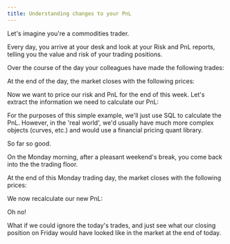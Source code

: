```yaml
---
title: Understanding changes to your PnL
---
```



Let's imagine you're a commodities trader.

Every day, you arrive at your desk and look at your Risk and PnL reports, telling you the value and risk of your trading positions.

Over the course of the day your colleagues have made the following trades:

<Fiddle magicContext="my-context">
  <Txs systemTime="2024-04-01"
       txs="
INSERT INTO commodity_trades (xt$id, ticker_symbol, quantity, price, xt$valid_from, trader_name)
VALUES
(1, 'XAUUSD:CUR', 100, 1800.50, TIMESTAMP '2024-03-08T10:00:00Z', 'John Doe'),   -- Gold
(2, 'XAGUSD:CUR', 500, 25.30, TIMESTAMP '2024-03-08T11:00:00Z', 'Jane Smith'),   -- Silver
(3, 'CL1:COM', 300, 60.00, TIMESTAMP '2024-03-08T11:30:00Z', 'Mike Johnson'),    -- Crude Oil
(4, 'NG1:COM', 400, 3.10, TIMESTAMP '2024-03-08T12:45:00Z', 'Emily White'),      -- Natural Gas
(5, 'W1:COM', 250, 5.20, TIMESTAMP '2024-03-08T13:05:00Z', 'Alex Green')         -- Wheat
"
       />
  <Query q="
  SELECT t.xt$id, t.ticker_symbol, t.quantity, t.price, t.xt$valid_from, t.trader_name
  FROM commodity_trades as t
  ORDER BY t.xt$id
" />
</Fiddle>

At the end of the day, the market closes with the following prices:

<Fiddle magicContext="my-context">
  <Txs systemTime="2024-04-01"
       txs="
INSERT INTO commodity_spot_prices (xt$id, spot_price, xt$valid_from)
VALUES
('XAUUSD:CUR', 1805.50, TIMESTAMP '2024-03-08T17:00:00Z'),
('XAGUSD:CUR', 25.35, TIMESTAMP '2024-03-08T17:00:00Z'),
('CL1:COM', 61.00, TIMESTAMP '2024-03-08T17:00:00Z'),
('NG1:COM', 3.15, TIMESTAMP '2024-03-08T17:00:00Z'),
('W1:COM', 5.25, TIMESTAMP '2024-03-08T17:00:00Z')
"
       />
  <Query q="
  SELECT p.xt$id, p.spot_price, p.xt$valid_from
  FROM commodity_spot_prices as p
" />
</Fiddle>

Now we want to price our risk and PnL for the end of this week.
Let's extract the information we need to calculate our PnL:

<Fiddle magicContext="my-context">
  <Query q="
SELECT
    ct.xt$id as trade_id,
    ct.ticker_symbol,
    ct.quantity,
    ct.price as trade_price,
    csp.spot_price,
    (csp.spot_price - ct.price) * ct.quantity as pnl,
    ct.xt$valid_from as trade_timestamp,
    ct.trader_name,
    csp.xt$valid_from as spot_price_timestamp
FROM
    commodity_trades ct
INNER JOIN
    commodity_spot_prices csp
ON
    ct.ticker_symbol = csp.xt$id
" />
</Fiddle>

For the purposes of this simple example, we'll just use SQL to calculate the PnL.
However, in the 'real world', we'd usually have much more complex objects (curves, etc.) and would use a financial pricing quant library.

<Fiddle magicContext="my-context">
  <Query q="
SELECT
    SUM((csp.spot_price - ct.price) * ct.quantity) as pnl
FROM
    commodity_trades ct
INNER JOIN
    commodity_spot_prices csp
ON
    ct.ticker_symbol = csp.xt$id
" />
</Fiddle>

So far so good.

On the Monday morning, after a pleasant weekend's break, you come back into the the trading floor.

<Fiddle magicContext="my-context">
  <Txs systemTime="2024-04-01"
       txs="
INSERT INTO commodity_trades (xt$id, ticker_symbol, quantity, price, xt$valid_from, trader_name)
VALUES
(6, 'XAUUSD:CUR', 1000, 2590.40, TIMESTAMP '2024-03-11T10:00:00Z', 'John Doe'),
(7, 'XAGUSD:CUR', 30, 27.30, TIMESTAMP '2024-03-11T11:00:00Z', 'Jane Smith')
"
       />
  <Query q="
  SELECT t.xt$id, t.ticker_symbol, t.quantity, t.price, t.xt$valid_from, t.trader_name
  FROM commodity_trades as t
  ORDER BY t.xt$id
" />
</Fiddle>

At the end of this Monday trading day, the market closes with the following prices:

<Fiddle magicContext="my-context">
  <Txs systemTime="2024-04-01"
       txs="
INSERT INTO commodity_spot_prices (xt$id, spot_price, xt$valid_from)
VALUES
('XAUUSD:CUR', 2010.50, TIMESTAMP '2024-03-11T17:00:00Z'),
('XAGUSD:CUR', 25.25, TIMESTAMP '2024-03-11T17:00:00Z'),
('CL1:COM', 62.00, TIMESTAMP '2024-03-11T17:00:00Z'),
('NG1:COM', 3.17, TIMESTAMP '2024-03-11T17:00:00Z'),
('W1:COM', 5.27, TIMESTAMP '2024-03-11T17:00:00Z')
"
       />
  <Query q="
  SELECT p.xt$id, p.spot_price, p.xt$valid_from
  FROM commodity_spot_prices as p
" />
</Fiddle>

We now recalculate our new PnL:

<Fiddle magicContext="my-context">
  <Query q="
SELECT
    SUM((csp.spot_price - ct.price) * ct.quantity) as pnl
FROM
    commodity_trades ct
INNER JOIN
    commodity_spot_prices csp
ON
    ct.ticker_symbol = csp.xt$id
" />
</Fiddle>

Oh no!

What if we could ignore the today's trades, and just see what our closing position on Friday would have looked like in the market at the end of today.

<Fiddle magicContext="my-context">
  <Query q="
SELECT
    SUM((csp.spot_price - ct.price) * ct.quantity) as pnl
FROM
    commodity_trades FOR VALID_TIME AS OF TIMESTAMP '2024-03-08 17:00:00Z' ct
INNER JOIN
    commodity_spot_prices csp
ON
    ct.ticker_symbol = csp.xt$id
" />
</Fiddle>
